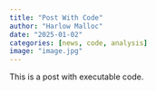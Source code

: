 ```yaml
---
title: "Post With Code"
author: "Harlow Malloc"
date: "2025-01-02"
categories: [news, code, analysis]
image: "image.jpg"
---
```


This is a post with executable code.
